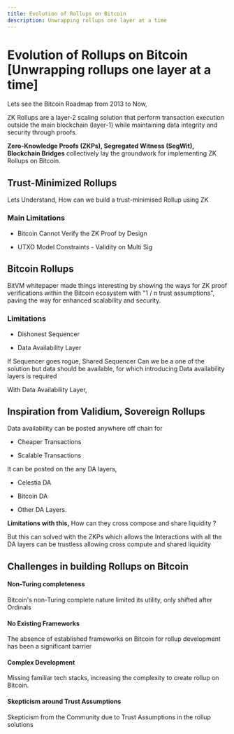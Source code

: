 ```yaml
---
title: Evolution of Rollups on Bitcoin
description: Unwrapping rollups one layer at a time
---
```



# Evolution of Rollups on Bitcoin [Unwrapping rollups one layer at a time]

Lets see the Bitcoin Roadmap from 2013 to Now,

<ZoomImage src="/assets/roadmap.png" alt="Increased roadmap" />

ZK Rollups are a layer-2 scaling solution that perform transaction execution outside the main blockchain (layer-1) while maintaining data integrity and security through proofs.

**Zero-Knowledge Proofs (ZKPs), Segregated Witness (SegWit), Blockchain Bridges** collectively lay the groundwork for implementing ZK Rollups on Bitcoin.

## Trust-Minimized Rollups
Lets Understand, How can we build a trust-minimised Rollup using ZK

<ZoomImage src="/assets/trustless-zk.png" alt="Trustless Zk rollup" />

### Main Limitations

- Bitcoin Cannot Verify the ZK Proof by Design

- UTXO Model Constraints - Validity on Multi Sig

## Bitcoin Rollups

BitVM whitepaper made things interesting by showing the ways for ZK proof verifications within the Bitcoin ecosystem with "1 / n trust assumptions", paving the way for enhanced scalability and security.

<ZoomImage src="/assets/bitvm.png" alt="bitVM" />

### Limitations

- Dishonest Sequencer

- Data Availability Layer

If Sequencer goes rogue, Shared Sequencer Can we be a one of the solution but data should be available, for which introducing Data availability layers is required

With Data Availability Layer,

<ZoomImage src="/assets/data-availabilty.png" alt="Data availability layer" />

## Inspiration from Validium, Sovereign Rollups

Data availability can be posted anywhere off chain for

- Cheaper Transactions

- Scalable Transactions

It can be posted on the any DA layers,

- Celestia DA

- Bitcoin DA

- Other DA Layers.

**Limitations with this,** How can they cross compose and share liquidity ?

But this can solved with the ZKPs which allows the Interactions with all the DA layers can be trustless allowing cross compute and shared liquidity

<ZoomImage src="/assets/da-layer.png" alt="da-layer" />

## Challenges in building Rollups on Bitcoin

#### Non-Turing completeness
Bitcoin's non-Turing complete nature limited its utility, only shifted after Ordinals

#### No Existing Frameworks
The absence of established frameworks on Bitcoin for rollup development has been a significant barrier

#### Complex Development
Missing familiar tech stacks, increasing the complexity to create rollup on Bitcoin.

#### Skepticism around Trust Assumptions
Skepticism from the Community due to Trust Assumptions in the rollup solutions
